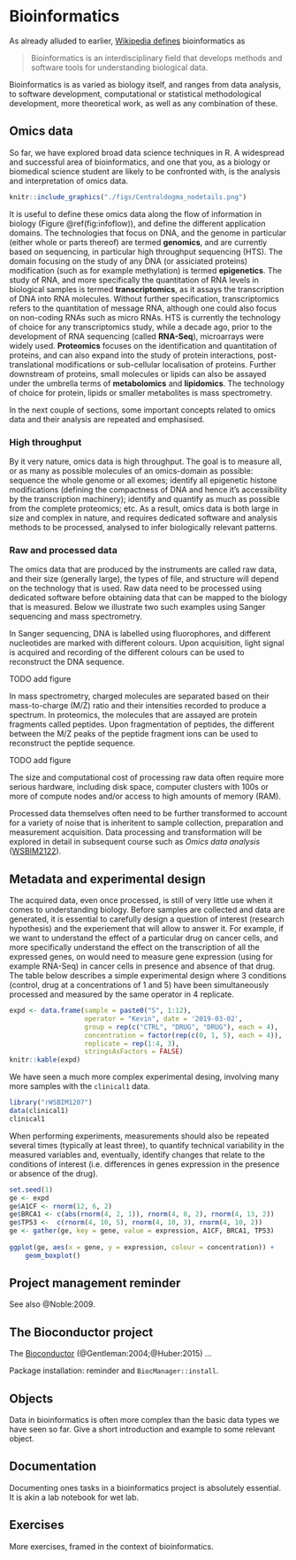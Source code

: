 # Bioinformatics {#sec:bioinfo}

As already alluded to earlier, [Wikipedia
defines](https://en.wikipedia.org/wiki/Bioinformatics) bioinformatics
as

> Bioinformatics is an interdisciplinary field that develops methods
  and software tools for understanding biological data.

Bioinformatics is as varied as biology itself, and ranges from data
analysis, to software development, computational or statistical
methodological development, more theoretical work, as well as any
combination of these.

## Omics data

So far, we have explored broad data science techniques in R. A
widespread and successful area of bioinformatics, and one that you, as
a biology or biomedical science student are likely to be confronted
with, is the analysis and interpretation of omics data.

```r
knitr::include_graphics("./figs/Centraldogma_nodetails.png")
```

It is useful to define these omics data along the flow of information
in biology (Figure \@ref(fig:infoflow)), and define the different
application domains. The technologies that focus on DNA, and the
genome in particular (either whole or parts thereof) are termed
**genomics**, and are currently based on sequencing, in particular
high throughput sequencing (HTS). The domain focusing on the study of
any DNA (or assiciated proteins) modification (such as for example
methylation) is termed **epigenetics**. The study of RNA, and more
specifically the quantitation of RNA levels in biological samples is
termed **transcriptomics**, as it assays the transcription of DNA into
RNA molecules. Without further specification, transcriptomics refers
to the quantitation of message RNA, although one could also focus on
non-coding RNAs such as micro RNAs. HTS is currently the technology of
choice for any transcriptomics study, while a decade ago, prior to the
development of RNA sequencing (called **RNA-Seq**), microarrays were
widely used. **Proteomics** focuses on the identification and
quantitation of proteins, and can also expand into the study of
protein interactions, post-translational modifications or sub-cellular
localisation of proteins. Further downstream of proteins, small
molecules or lipids can also be assayed under the umbrella terms of
**metabolomics** and **lipidomics**. The technology of choice for
protein, lipids or smaller metabolites is mass spectrometry.

In the next couple of sections, some important concepts related to
omics data and their analysis are repeated and emphasised.

### High throughput {-}

By it very nature, omics data is high throughput. The goal is to
measure all, or as many as possible molecules of an omics-domain as
possible: sequence the whole genome or all exomes; identify all
epigenetic histone modifications (defining the compactness of DNA and
hence it's accessibility by the transcription machinery); identify and
quantify as much as possible from the complete proteomics; etc. As a
result, omics data is both large in size and complex in nature, and
requires dedicated software and analysis methods to be processed,
analysed to infer biologically relevant patterns. 

### Raw and processed data {-}

The omics data that are produced by the instruments are called raw
data, and their size (generally large), the types of file, and
structure will depend on the technology that is used. Raw data need to
be processed using dedicated software before obtaining data that can
be mapped to the biology that is measured. Below we illustrate two
such examples using Sanger sequencing and mass spectrometry. 

In Sanger sequencing, DNA is labelled using fluorophores, and
different nucleotides are marked with different colours. Upon
acquisition, light signal is acquired and recording of the different
colours can be used to reconstruct the DNA sequence. 

TODO add figure

In mass spectrometry, charged molecules are separated based on their
mass-to-charge (M/Z) ratio and their intensities recorded to produce a
spectrum. In proteomics, the molecules that are assayed are protein
fragments called peptides. Upon fragmentation of peptides, the
different between the M/Z peaks of the peptide fragment ions can be
used to reconstruct the peptide sequence.

TODO add figure


The size and computational cost of processing raw data often require
more serious hardware, including disk space, computer clusters with
100s or more of compute nodes and/or access to high amounts of memory
(RAM).

Processed data themselves often need to be further transformed to
account for a variety of noise that is inheritent to sample
collection, preparation and measurement acquisition. Data processing
and transformation will be explored in detail in subsequent course
such as *Omics data analysis*
([WSBIM2122](https://github.com/UCLouvain-CBIO/WSBIM2122)).

## Metadata and experimental design {-}

The acquired data, even once processed, is still of very little use
when it comes to understanding biology. Before samples are collected
and data are generated, it is essential to carefully design a question
of interest (research hypothesis) and the experiement that will allow
to answer it. For example, if we want to understand the effect of a
particular drug on cancer cells, and more specifically understand the
effect on the transcription of all the expressed genes, on would need
to measure gene expression (using for example RNA-Seq) in cancer cells
in presence and absence of that drug. The table below describes a
simple experimental design where 3 conditions (control, drug at a
concentrations of 1 and 5) have been simultaneously processed and
measured by the same operator in 4 replicate.

```r
expd <- data.frame(sample = paste0("S", 1:12),
                   operator = "Kevin", date = '2019-03-02',
                   group = rep(c("CTRL", "DRUG", "DRUG"), each = 4),
                   concentration = factor(rep(c(0, 1, 5), each = 4)),
                   replicate = rep(1:4, 3),
                   stringsAsFactors = FALSE)
knitr::kable(expd)

```

We have seen a much more complex experimental desing, involving many
more samples with the `clinical1` data.

```r
library("rWSBIM1207")
data(clinical1)
clinical1
```

When performing experiments, measurements should also be repeated
several times (typically at least three), to quantify technical
variability in the measured variables and, eventually, identify
changes that relate to the conditions of interest (i.e. differences in
genes expression in the presence or absence of the drug).

```r
set.seed(1)
ge <- expd
ge$A1CF <- rnorm(12, 6, 2)
ge$BRCA1 <- c(abs(rnorm(4, 2, 1)), rnorm(4, 8, 2), rnorm(4, 13, 2))
ge$TP53 <-  c(rnorm(4, 10, 5), rnorm(4, 10, 3), rnorm(4, 10, 2))
ge <- gather(ge, key = gene, value = expression, A1CF, BRCA1, TP53)
       
ggplot(ge, aes(x = gene, y = expression, colour = concentration)) +
    geom_boxplot()
```

## Project management reminder

See also @Noble:2009.

## The Bioconductor project {#sec:bioconductor}

The [Bioconductor](http://www.bioconductor.org) (@Gentleman:2004;@Huber:2015) ...

Package installation: reminder and `BiocManager::install`.


## Objects

Data in bioinformatics is often more complex than the basic data types
we have seen so far. Give a short introduction and example to some
relevant object.

## Documentation

Documenting ones tasks in a bioinformatics project is absolutely
essential. It is akin a lab notebook for wet lab.


## Exercises

More exercises, framed in the context of bioinformatics.
